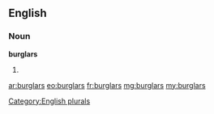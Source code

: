==English==

===Noun===
'''burglars'''

# {{plural of|burglar}}

[[Category:English plurals]]

[[ar:burglars]]
[[eo:burglars]]
[[fr:burglars]]
[[mg:burglars]]
[[my:burglars]]